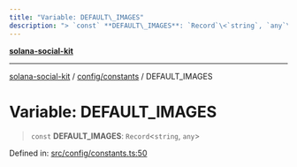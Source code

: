 ```yaml
---
title: "Variable: DEFAULT\_IMAGES"
description: "> `const` **DEFAULT\_IMAGES**: `Record`\<`string`, `any`\>"
---
```


[**solana-social-kit**](../../../README.mdx)

***

[solana-social-kit](../../../README.mdx) / [config/constants](../README.mdx) / DEFAULT\_IMAGES

# Variable: DEFAULT\_IMAGES

> `const` **DEFAULT\_IMAGES**: `Record`\<`string`, `any`\>

Defined in: [src/config/constants.ts:50](https://github.com/SendArcade/solana-social-starter/blob/bd4b3556b8f469c27ebb06f4df65b3a36b43ba3b/src/config/constants.ts#L50)
